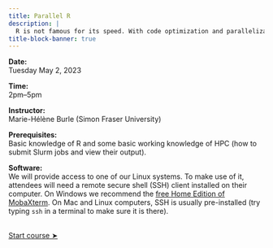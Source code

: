 ```yaml
---
title: Parallel R
description: |
  R is not famous for its speed. With code optimization and parallelization, it can however be used for heavy computations. This course will introduce you to working with R from the command line on the Alliance clusters with a focus on performance. We will discuss code profiling and benchmarking, various parallelization techniques, as well as using C++ from inside R to speed up calculations.
title-block-banner: true
---
```


:::{.topdef}

**Date:** \
Tuesday May 2, 2023

**Time:** \
2pm–5pm

**Instructor:** \
Marie-Hélène Burle (Simon Fraser University)

**Prerequisites:** \
Basic knowledge of R and some basic working knowledge of HPC (how to submit Slurm jobs and view their output).

**Software:** \
We will provide access to one of our Linux systems. To make use of it, attendees will need a remote secure shell (SSH) client installed on their computer. On Windows we recommend the [free Home Edition of MobaXterm](https://mobaxterm.mobatek.net/download.html). On Mac and Linux computers, SSH is usually pre-installed (try typing `ssh` in a terminal to make sure it is there).

:::

<br>
[[Start course ➤](run_r_hpc.qmd)]{.topinline}
